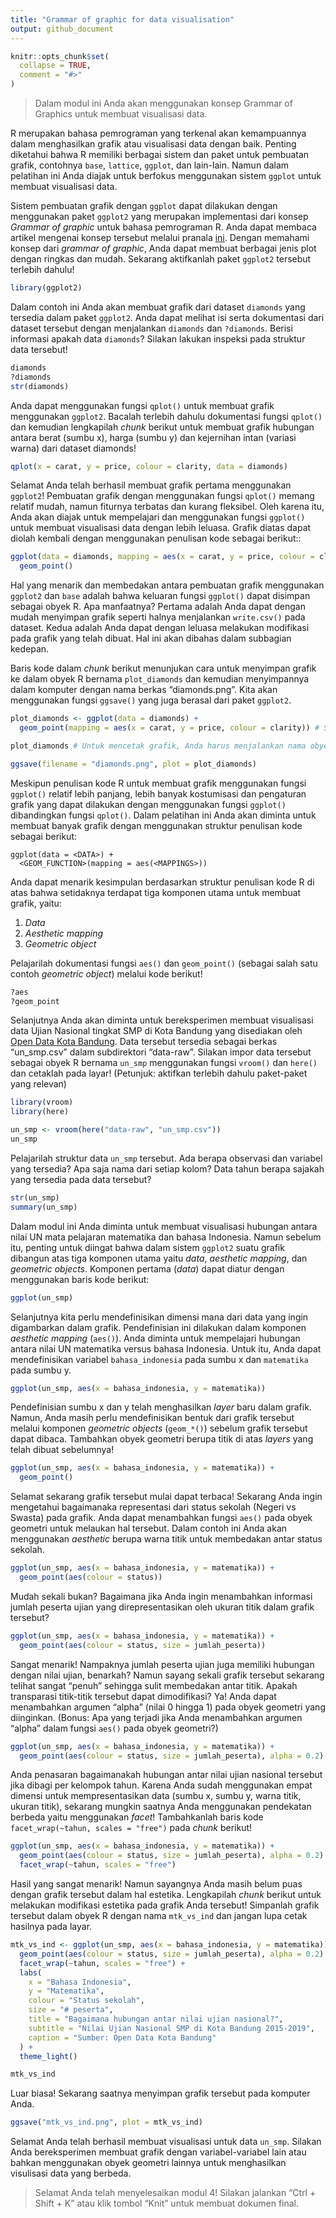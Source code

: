 ```yaml
---
title: "Grammar of graphic for data visualisation"
output: github_document
---
```


```r
knitr::opts_chunk$set(
  collapse = TRUE,
  comment = "#>"
)
```
<!-- Baris kode di atas merupakan pengaturan untuk dokumen R Markdown dan tidak akan tercetak pada berkas dokumen akhir -->

> Dalam modul ini Anda akan menggunakan konsep Grammar of Graphics untuk membuat visualisasi data.

R merupakan bahasa pemrograman yang terkenal akan kemampuannya dalam menghasilkan grafik atau visualisasi data dengan baik. Penting diketahui bahwa R memiliki berbagai sistem dan paket untuk pembuatan grafik, contohnya `base`, `lattice`, `ggplot`, dan lain-lain. Namun dalam pelatihan ini Anda diajak untuk berfokus menggunakan sistem `ggplot` untuk membuat visualisasi data.

Sistem pembuatan grafik dengan `ggplot` dapat dilakukan dengan menggunakan paket `ggplot2` yang merupakan implementasi dari konsep *Grammar of graphic* untuk bahasa pemrograman R. Anda dapat membaca artikel mengenai konsep tersebut melalui pranala [ini](http://vita.had.co.nz/papers/layered-grammar.pdf). Dengan memahami konsep dari *grammar of graphic*, Anda dapat membuat berbagai jenis plot dengan ringkas dan mudah. Sekarang aktifkanlah paket `ggplot2` tersebut terlebih dahulu!

```r
library(ggplot2)
```

Dalam contoh ini Anda akan membuat grafik dari dataset `diamonds` yang tersedia dalam paket `ggplot2`. Anda dapat melihat isi serta dokumentasi dari dataset tersebut dengan menjalankan `diamonds` dan `?diamonds`. Berisi informasi apakah data `diamonds`? Silakan lakukan inspeksi pada struktur data tersebut!

```r
diamonds
?diamonds
str(diamonds)
```

Anda dapat menggunakan fungsi `qplot()` untuk membuat grafik menggunakan `ggplot2`. Bacalah terlebih dahulu dokumentasi fungsi `qplot()` dan kemudian lengkapilah *chunk* berikut untuk membuat grafik hubungan antara berat (sumbu x), harga (sumbu y) dan kejernihan intan (variasi warna) dari dataset diamonds!

```r
qplot(x = carat, y = price, colour = clarity, data = diamonds)
```

Selamat Anda telah berhasil membuat grafik pertama menggunakan `ggplot2`! Pembuatan grafik dengan menggunakan fungsi `qplot()` memang relatif mudah, namun fiturnya terbatas dan kurang fleksibel. Oleh karena itu, Anda akan diajak untuk mempelajari dan menggunakan fungsi `ggplot()` untuk membuat visualisasi data dengan lebih leluasa. Grafik diatas dapat diolah kembali dengan menggunakan penulisan kode sebagai berikut::

```r
ggplot(data = diamonds, mapping = aes(x = carat, y = price, colour = clarity)) +
  geom_point()
```

Hal yang menarik dan membedakan antara pembuatan grafik menggunakan `ggplot2` dan `base` adalah bahwa keluaran fungsi `ggplot()` dapat disimpan sebagai obyek R. Apa manfaatnya? Pertama adalah Anda dapat dengan mudah menyimpan grafik seperti halnya menjalankan `write.csv()` pada dataset. Kedua adalah Anda dapat dengan leluasa melakukan modifikasi pada grafik yang telah dibuat. Hal ini akan dibahas dalam subbagian kedepan.

Baris kode dalam *chunk* berikut menunjukan cara untuk menyimpan grafik ke dalam obyek R bernama `plot_diamonds` dan kemudian menyimpannya dalam komputer dengan nama berkas "diamonds.png". Kita akan menggunakan fungsi `ggsave()` yang juga berasal dari paket `ggplot2`.

```r
plot_diamonds <- ggplot(data = diamonds) +
  geom_point(mapping = aes(x = carat, y = price, colour = clarity)) # Saat output disimpan ke dalam obyek R, grafik tidak otomatis dicetak pada layar

plot_diamonds # Untuk mencetak grafik, Anda harus menjalankan nama obyek R yang sebelumnya dibuat

ggsave(filename = "diamonds.png", plot = plot_diamonds)
```

Meskipun penulisan kode R untuk membuat grafik menggunakan fungsi `ggplot()` relatif lebih panjang, lebih banyak kostumisasi dan pengaturan grafik yang dapat dilakukan dengan menggunakan fungsi `ggplot()` dibandingkan fungsi `qplot()`. Dalam pelatihan ini Anda akan diminta untuk membuat banyak grafik dengan menggunakan struktur penulisan kode sebagai berikut:

```
ggplot(data = <DATA>) +
  <GEOM_FUNCTION>(mapping = aes(<MAPPINGS>))
```

Anda dapat menarik kesimpulan berdasarkan struktur penulisan kode R di atas bahwa setidaknya terdapat tiga komponen utama untuk membuat grafik, yaitu:

1. *Data*
2. *Aesthetic mapping*
3. *Geometric object*

Pelajarilah dokumentasi fungsi `aes()` dan `geom_point()` (sebagai salah satu contoh *geometric object*) melalui kode berikut!
```r
?aes
?geom_point
```

Selanjutnya Anda akan diminta untuk bereksperimen membuat visualisasi data Ujian Nasional tingkat SMP di Kota Bandung yang disediakan oleh [Open Data Kota Bandung](http://data.bandung.go.id). Data tersebut tersedia sebagai berkas "un_smp.csv" dalam subdirektori "data-raw". Silakan impor data tersebut sebagai obyek R bernama `un_smp` menggunakan fungsi `vroom()` dan `here()` dan cetaklah pada layar! (Petunjuk: aktifkan terlebih dahulu paket-paket yang relevan)

```r
library(vroom)
library(here)
```

```r
un_smp <- vroom(here("data-raw", "un_smp.csv"))
un_smp
```

Pelajarilah struktur data `un_smp` tersebut. Ada berapa observasi dan variabel yang tersedia? Apa saja nama dari setiap kolom? Data tahun berapa sajakah yang tersedia pada data tersebut?

```r
str(un_smp)
summary(un_smp)
```

Dalam modul ini Anda diminta untuk membuat visualisasi hubungan antara nilai UN mata pelajaran matematika dan bahasa Indonesia. Namun sebelum itu, penting untuk diingat bahwa dalam sistem `ggplot2` suatu grafik dibangun atas tiga komponen utama yaitu *data*, *aesthetic mapping*, dan *geometric objects*. Komponen pertama (*data*) dapat diatur dengan menggunakan baris kode berikut:

```r
ggplot(un_smp)
```

Selanjutnya kita perlu mendefinisikan dimensi mana dari data yang ingin digambarkan dalam grafik. Pendefinisian ini dilakukan dalam komponen *aesthetic mapping* (`aes()`). Anda diminta untuk mempelajari hubungan antara nilai UN matematika versus bahasa Indonesia. Untuk itu, Anda dapat mendefinisikan variabel `bahasa_indonesia` pada sumbu x dan `matematika` pada sumbu y.

```r
ggplot(un_smp, aes(x = bahasa_indonesia, y = matematika))
```

Pendefinisian sumbu x dan y telah menghasilkan *layer* baru dalam grafik. Namun, Anda masih perlu mendefinisikan bentuk dari grafik tersebut melalui komponen *geometric objects* (`geom_*()`) sebelum grafik tersebut dapat dibaca. Tambahkan obyek geometri berupa titik di atas *layers* yang telah dibuat sebelumnya!

```r
ggplot(un_smp, aes(x = bahasa_indonesia, y = matematika)) +
  geom_point()
```

Selamat sekarang grafik tersebut mulai dapat terbaca! Sekarang Anda ingin mengetahui bagaimanaka representasi dari status sekolah (Negeri vs Swasta) pada grafik. Anda dapat menambahkan fungsi `aes()` pada obyek geometri untuk melaukan hal tersebut. Dalam contoh ini Anda akan menggunakan *aesthetic* berupa warna titik untuk membedakan antar status sekolah.

```r
ggplot(un_smp, aes(x = bahasa_indonesia, y = matematika)) +
  geom_point(aes(colour = status))
```

Mudah sekali bukan? Bagaimana jika Anda ingin menambahkan informasi jumlah peserta ujian yang direpresentasikan oleh ukuran titik dalam grafik tersebut?

```r
ggplot(un_smp, aes(x = bahasa_indonesia, y = matematika)) +
  geom_point(aes(colour = status, size = jumlah_peserta))
```

Sangat menarik! Nampaknya jumlah peserta ujian juga memiliki hubungan dengan nilai ujian, benarkah? Namun sayang sekali grafik tersebut sekarang telihat sangat "penuh" sehingga sulit membedakan antar titik. Apakah transparasi titik-titik tersebut dapat dimodifikasi? Ya! Anda dapat menambahkan argumen "alpha" (nilai 0 hingga 1) pada obyek geometri yang diinginkan. (Bonus: Apa yang terjadi jika Anda menambahkan argumen "alpha" dalam fungsi `aes()` pada obyek geometri?)

```r
ggplot(un_smp, aes(x = bahasa_indonesia, y = matematika)) +
  geom_point(aes(colour = status, size = jumlah_peserta), alpha = 0.2)
```

Anda penasaran bagaimanakah hubungan antar nilai ujian nasional tersebut jika dibagi per kelompok tahun. Karena Anda sudah menggunakan empat dimensi untuk mempresentasikan data (sumbu x, sumbu y, warna titik, ukuran titik), sekarang mungkin saatnya Anda menggunakan pendekatan berbeda yaitu menggunakan *facet*! Tambahkanlah baris kode `facet_wrap(~tahun, scales = "free")` pada *chunk* berikut!

```r
ggplot(un_smp, aes(x = bahasa_indonesia, y = matematika)) +
  geom_point(aes(colour = status, size = jumlah_peserta), alpha = 0.2) +
  facet_wrap(~tahun, scales = "free")
```

Hasil yang sangat menarik! Namun sayangnya Anda masih belum puas dengan grafik tersebut dalam hal estetika. Lengkapilah *chunk* berikut untuk melakukan modifikasi estetika pada grafik Anda tersebut! Simpanlah grafik tersebut dalam obyek R dengan nama `mtk_vs_ind` dan jangan lupa cetak hasilnya pada layar.

```r
mtk_vs_ind <- ggplot(un_smp, aes(x = bahasa_indonesia, y = matematika)) +
  geom_point(aes(colour = status, size = jumlah_peserta), alpha = 0.2) +
  facet_wrap(~tahun, scales = "free") +
  labs(
    x = "Bahasa Indonesia",
    y = "Matematika",
    colour = "Status sekolah",
    size = "# peserta",
    title = "Bagaimana hubungan antar nilai ujian nasional?",
    subtitle = "Nilai Ujian Nasional SMP di Kota Bandung 2015-2019",
    caption = "Sumber: Open Data Kota Bandung"
  ) +
  theme_light()

mtk_vs_ind
```

Luar biasa! Sekarang saatnya menyimpan grafik tersebut pada komputer Anda.

```r
ggsave("mtk_vs_ind.png", plot = mtk_vs_ind)
```

Selamat Anda telah berhasil membuat visualisasi untuk data `un_smp`. Silakan Anda bereksperimen membuat grafik dengan variabel-variabel lain atau bahkan menggunakan obyek geometri lainnya untuk menghasilkan visulisasi data yang berbeda.

> Selamat Anda telah menyelesaikan modul 4! Silakan jalankan "Ctrl + Shift + K" atau klik tombol "Knit" untuk membuat dokumen final.
